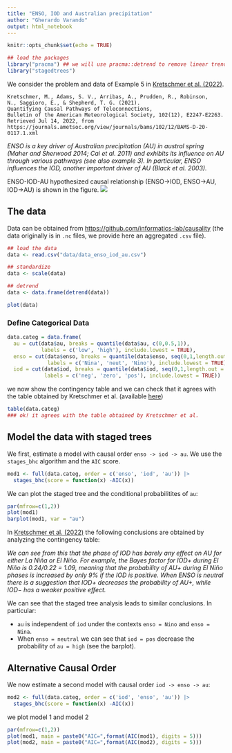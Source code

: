 ```yaml
---
title: "ENSO, IOD and Australian precipitation"
author: "Gherardo Varando"
output: html_notebook
---
```


```r
knitr::opts_chunk$set(echo = TRUE)
```

```r
## load the packages
library("pracma") ## we will use pracma::detrend to remove linear trends
library("stagedtrees")
```

We consider the problem and data of Example 5 in [Kretschmer et al. (2022)](https://journals.ametsoc.org/view/journals/bams/102/12/BAMS-D-20-0117.1.xml
). 

```
Kretschmer, M., Adams, S. V., Arribas, A., Prudden, R., Robinson, 
N., Saggioro, E., & Shepherd, T. G. (2021). 
Quantifying Causal Pathways of Teleconnections, 
Bulletin of the American Meteorological Society, 102(12), E2247-E2263. 
Retrieved Jul 14, 2022, from 
https://journals.ametsoc.org/view/journals/bams/102/12/BAMS-D-20-0117.1.xml
```
*ENSO is a key driver of Australian precipitation (AU) in austral spring (Maher and Sherwood 2014; Cai et al. 2011) and exhibits its influence on AU through various pathways (see also example 3). In particular, ENSO influences the IOD, another important driver of AU (Black et al. 2003).*

ENSO-IOD-AU hypothesized causal relationship (ENSO->IOD, ENSO->AU, IOD->AU) 
is shown in the figure.
![](images/full-BAMS-D-20-0117.1-f5.jpg)

## The data 

Data can be obtained from <https://github.com/informatics-lab/causality>
(the data originally is in `.nc` files, 
we provide here an aggregated `.csv` file).

```r
## load the data
data <- read.csv("data/data_enso_iod_au.csv")

## standardize
data <- scale(data)

## detrend 
data <- data.frame(detrend(data))

plot(data)
```


### Define Categorical Data

```r
data.categ = data.frame(
  au = cut(data$au, breaks = quantile(data$au, c(0,0.5,1)), 
           labels = c('low', 'high'), include.lowest = TRUE),
  enso = cut(data$enso, breaks = quantile(data$enso, seq(0,1,length.out = 4)), 
             labels = c('Nina', 'neut', 'Nino'), include.lowest = TRUE),
  iod = cut(data$iod, breaks = quantile(data$iod, seq(0,1,length.out = 4)), 
            labels = c('neg', 'zero', 'pos'), include.lowest = TRUE))

```


we now show the contingency table and we can check that it 
agrees with the table obtained by Kretschmer et al. (available [here](https://github.com/informatics-lab/causality/blob/master/causality_paper/notebooks/example5_nonlinear.ipynb))

```r
table(data.categ)
### ok! it agrees with the table obtained by Kretschmer et al.
```

## Model the data with staged trees 

We first, estimate a model with causal order `enso -> iod -> au`. 
We use the `stages_bhc` algorithm and the `AIC` score. 

```r
mod1 <- full(data.categ, order = c('enso', 'iod', 'au')) |> 
  stages_bhc(score = function(x) -AIC(x))
```

We can plot the staged tree and the conditional probabilitites of `au`:
```r
par(mfrow=c(1,2))
plot(mod1)
barplot(mod1, var = "au")
```

In [Kretschmer et al. (2022)](https://journals.ametsoc.org/view/journals/bams/102/12/BAMS-D-20-0117.1.xml
) the following conclusions are obtained by analyzing the contingency table:

*We can see from this that the phase of IOD has barely any effect on AU for either La Niña or El Niño. For example, the Bayes factor for IOD+ during El Niño is 0.24/0.22 = 1.09, meaning that the probability of AU+ during El Niño phases is increased by only 9% if the IOD is positive. When ENSO is neutral there is a suggestion that IOD+ decreases the probability of AU+, while IOD− has a weaker positive effect.*

We can see that the staged tree analysis leads to similar conclusions.
In particular:

- `au` is independent of `iod` under the contexts `enso = Nino` and `enso = Nina`. 
- When `enso = neutral` we can see that `iod = pos` decrease the 
probability of `au = high` (see the barplot).

## Alternative Causal Order 

We now estimate a second model with causal order `iod -> enso -> au`:

```r
mod2 <- full(data.categ, order = c('iod', 'enso', 'au')) |> 
  stages_bhc(score = function(x) -AIC(x))
```

we plot model 1 and model 2 

```r
par(mfrow=c(1,2))
plot(mod1, main = paste0("AIC=",format(AIC(mod1), digits = 5)))
plot(mod2, main = paste0("AIC=",format(AIC(mod2), digits = 5)))
```


